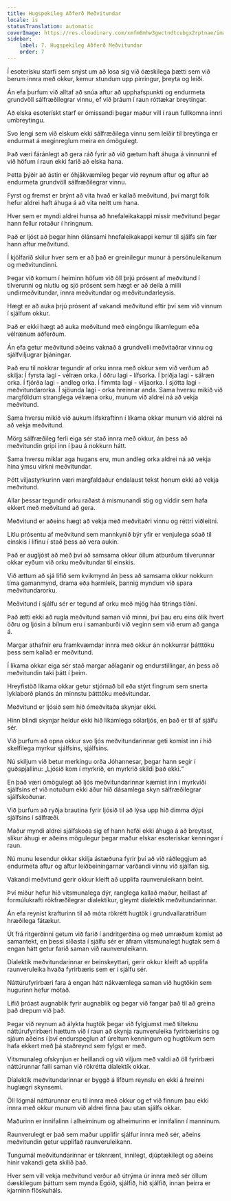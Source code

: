 ```yaml
---
title: Hugspekileg Aðferð Meðvitundar
locale: is
statusTranslation: automatic
coverImage: https://res.cloudinary.com/xmfm6mhw3gwctndtcubgx2rptnae/image/upload/v1741354419/small_cover_la_gran_rebelion_28716e29d2.webp
sidebar:
    label: 7. Hugspekileg Aðferð Meðvitundar
    order: 7
---
```

Í esoterísku starfi sem snýst um að losa sig við óæskilega þætti sem við berum innra með okkur, kemur stundum upp pirringur, þreyta og leiði.

Án efa þurfum við alltaf að snúa aftur að upphafspunkti og endurmeta grundvöll sálfræðilegrar vinnu, ef við þráum í raun róttækar breytingar.

Að elska esoterískt starf er ómissandi þegar maður vill í raun fullkomna innri umbreytingu.

Svo lengi sem við elskum ekki sálfræðilega vinnu sem leiðir til breytinga er endurmat á meginreglum meira en ómögulegt.

Það væri fáránlegt að gera ráð fyrir að við gætum haft áhuga á vinnunni ef við höfum í raun ekki farið að elska hana.

Þetta þýðir að ástin er óhjákvæmileg þegar við reynum aftur og aftur að endurmeta grundvöll sálfræðilegrar vinnu.

Fyrst og fremst er brýnt að vita hvað er kallað meðvitund, því margt fólk hefur aldrei haft áhuga á að vita neitt um hana.

Hver sem er myndi aldrei hunsa að hnefaleikakappi missir meðvitund þegar hann fellur rotaður í hringnum.

Það er ljóst að þegar hinn ólánsami hnefaleikakappi kemur til sjálfs sín fær hann aftur meðvitund.

Í kjölfarið skilur hver sem er að það er greinilegur munur á persónuleikanum og meðvitundinni.

Þegar við komum í heiminn höfum við öll þrjú prósent af meðvitund í tilverunni og níutíu og sjö prósent sem hægt er að deila á milli undirmeðvitundar, innra meðvitundar og meðvitundarleysis.

Hægt er að auka þrjú prósent af vakandi meðvitund eftir því sem við vinnum í sjálfum okkur.

Það er ekki hægt að auka meðvitund með eingöngu líkamlegum eða vélrænum aðferðum.

Án efa getur meðvitund aðeins vaknað á grundvelli meðvitaðrar vinnu og sjálfviljugrar þjáningar.

Það eru til nokkrar tegundir af orku innra með okkur sem við verðum að skilja: Í fyrsta lagi - vélræn orka. Í öðru lagi - lífsorka. Í þriðja lagi - sálræn orka. Í fjórða lagi - andleg orka. Í fimmta lagi - viljaorka. Í sjötta lagi - meðvitundarorka. Í sjöunda lagi - orka hreinnar anda. Sama hversu mikið við margföldum stranglega vélræna orku, munum við aldrei ná að vekja meðvitund.

Sama hversu mikið við aukum lífskraftinn í líkama okkar munum við aldrei ná að vekja meðvitund.

Mörg sálfræðileg ferli eiga sér stað innra með okkur, án þess að meðvitundin grípi inn í þau á nokkurn hátt.

Sama hversu miklar aga hugans eru, mun andleg orka aldrei ná að vekja hina ýmsu virkni meðvitundar.

Þótt viljastyrkurinn væri margfaldaður endalaust tekst honum ekki að vekja meðvitund.

Allar þessar tegundir orku raðast á mismunandi stig og víddir sem hafa ekkert með meðvitund að gera.

Meðvitund er aðeins hægt að vekja með meðvitaðri vinnu og réttri viðleitni.

Litlu prósentu af meðvitund sem mannkynið býr yfir er venjulega sóað til einskis í lífinu í stað þess að vera aukin.

Það er augljóst að með því að samsama okkur öllum atburðum tilverunnar okkar eyðum við orku meðvitundar til einskis.

Við ættum að sjá lífið sem kvikmynd án þess að samsama okkur nokkurn tíma gamanmynd, drama eða harmleik, þannig myndum við spara meðvitundarorku.

Meðvitund í sjálfu sér er tegund af orku með mjög háa titrings tíðni.

Það ætti ekki að rugla meðvitund saman við minni, því þau eru eins ólík hvert öðru og ljósin á bílnum eru í samanburði við veginn sem við erum að ganga á.

Margar athafnir eru framkvæmdar innra með okkur án nokkurrar þátttöku þess sem kallað er meðvitund.

Í líkama okkar eiga sér stað margar aðlaganir og endurstillingar, án þess að meðvitundin taki þátt í þeim.

Hreyfistöð líkama okkar getur stjórnað bíl eða stýrt fingrum sem snerta lyklaborð píanós án minnstu þátttöku meðvitundar.

Meðvitund er ljósið sem hið ómeðvitaða skynjar ekki.

Hinn blindi skynjar heldur ekki hið líkamlega sólarljós, en það er til af sjálfu sér.

Við þurfum að opna okkur svo ljós meðvitundarinnar geti komist inn í hið skelfilega myrkur sjálfsins, sjálfsins.

Nú skiljum við betur merkingu orða Jóhannesar, þegar hann segir í guðspjallinu: „Ljósið kom í myrkrið, en myrkrið skildi það ekki.“

En það væri ómögulegt að ljós meðvitundarinnar kæmist inn í myrkviði sjálfsins ef við notuðum ekki áður hið dásamlega skyn sálfræðilegrar sjálfskoðunar.

Við þurfum að ryðja brautina fyrir ljósið til að lýsa upp hið dimma dýpi sjálfsins í sálfræði.

Maður myndi aldrei sjálfskoða sig ef hann hefði ekki áhuga á að breytast, slíkur áhugi er aðeins mögulegur þegar maður elskar esoterískar kenningar í raun.

Nú munu lesendur okkar skilja ástæðuna fyrir því að við ráðleggjum að endurmeta aftur og aftur leiðbeiningarnar varðandi vinnu við sjálfan sig.

Vakandi meðvitund gerir okkur kleift að upplifa raunveruleikann beint.

Því miður hefur hið vitsmunalega dýr, ranglega kallað maður, heillast af formúlukrafti rökfræðilegrar díalektíkur, gleymt díalektík meðvitundarinnar.

Án efa reynist krafturinn til að móta rökrétt hugtök í grundvallaratriðum hræðilega fátækur.

Út frá ritgerðinni getum við farið í andritgerðina og með umræðum komist að samantekt, en þessi síðasta í sjálfu sér er áfram vitsmunalegt hugtak sem á engan hátt getur farið saman við raunveruleikann.

Díalektík meðvitundarinnar er beinskeyttari, gerir okkur kleift að upplifa raunveruleika hvaða fyrirbæris sem er í sjálfu sér.

Náttúrufyrirbæri fara á engan hátt nákvæmlega saman við hugtökin sem hugurinn hefur mótað.

Lífið þróast augnablik fyrir augnablik og þegar við fangar það til að greina það drepum við það.

Þegar við reynum að álykta hugtök þegar við fylgjumst með tilteknu náttúrufyrirbæri hættum við í raun að skynja raunveruleika fyrirbærisins og sjáum aðeins í því endurspeglun af úreltum kenningum og hugtökum sem hafa ekkert með þá staðreynd sem fylgst er með.

Vitsmunaleg ofskynjun er heillandi og við viljum með valdi að öll fyrirbæri náttúrunnar falli saman við rökrétta díalektík okkar.

Díalektík meðvitundarinnar er byggð á lifðum reynslu en ekki á hreinni huglægri skynsemi.

Öll lögmál náttúrunnar eru til innra með okkur og ef við finnum þau ekki innra með okkur munum við aldrei finna þau utan sjálfs okkar.

Maðurinn er innifalinn í alheiminum og alheimurinn er innifalinn í manninum.

Raunverulegt er það sem maður upplifir sjálfur innra með sér, aðeins meðvitundin getur upplifað raunveruleikann.

Tungumál meðvitundarinnar er táknrænt, innilegt, djúptækilegt og aðeins hinir vakandi geta skilið það.

Hver sem vill vekja meðvitund verður að útrýma úr innra með sér öllum óæskilegum þáttum sem mynda Egóið, sjálfið, hið sjálfið, innan þeirra er kjarninn flöskuháls.

